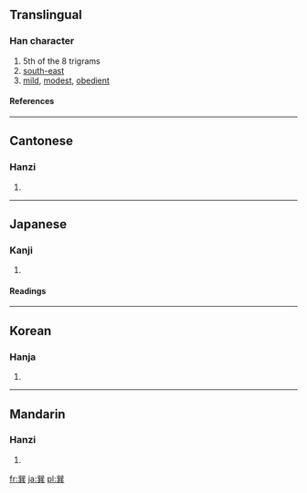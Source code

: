 {{see|巺}}

==Translingual==
===Han character===
{{Han char|rn=49|rad=己|as=09|sn=12|four=7780<sub>1</sub>|canj=口山廿金 (RUTC)}}
# 5th of the 8 trigrams
# [[south-east]]
# [[mild]], [[modest]], [[obedient]]
====References====
{{Han ref|kx=0327.160|dkj=08765|dj=0631.180|hdz=20987.050|uh=5DFD|ud=24061|bh=B453|bd=46163}}
----

==Cantonese==
===Hanzi===
{{yue-hanzi|jyut=|y=seun3}}
# {{defn|Cantonese}}
----
==Japanese==
===Kanji===
{{ja-kanji|grade=|rs=己09}}
# {{defn|Japanese}} 
====Readings====
{{ja-readings|on=[[そん]] (son)|kun=[[たつみ]] (tatsumi)}}
----
==Korean==
===Hanja===
{{ko-hanja|hangeul=손|rv=son|mr=son}}
# {{defn|Korean}}
----
==Mandarin==
===Hanzi===
{{cmn-hanzi|pin=[[shuài]] ([[shuai4]]), [[shuò]] ([[shuo4]]), [[xùn]] ([[xun4]])|wg=shuai<sup>4</sup>, shuo<sup>4</sup>, hsün<sup>4</sup>}}
# {{defn|Mandarin}}

[[fr:巽]]
[[ja:巽]]
[[pl:巽]]